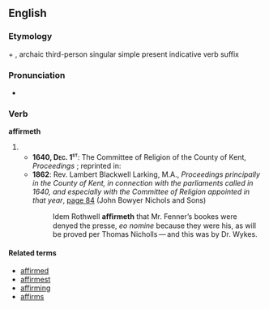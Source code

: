 ==English==

===Etymology===
{{term|affirm|lang=en}} + {{term|-eth|lang=en}}, archaic third-person singular simple present indicative verb suffix

===Pronunciation===
* {{a|RP}} {{IPA|/əˈfɜːmɪθ/}}

===Verb===
'''affirmeth'''

# {{archaic third-person singular of|affirm}}
#* <b>1640, <span style="font-variant:small-caps">Dec. 1<sup>st</sup></span></b>: The Committee of Religion of the County of Kent, ''Proceedings'' ; reprinted in:
#* '''1862''': Rev. Lambert Blackwell Larking, M.A., ''Proceedings principally in the County of Kent, in connection with the parliaments called in 1640, and especially with the Committee of Religion appointed in that year'', [http://books.google.co.uk/books?id=46UUAAAAQAAJ&pg=PA84&dq=affirmeth&ei=_NRbSf2nJpS6ygTzzPnDBg#PPA84,M1 page 84] (John Bowyer Nichols and Sons)
#*: Idem Rothwell '''aﬃrmeth''' that Mr. Fenner’s bookes were denyed the presse, ''eo nomine'' because they were his, as will be proved per Thomas Nicholls — and this was by Dr. Wykes.

====Related terms====
* [[affirmed]]
* [[affirmest]]
* [[affirming]]
* [[affirms]]